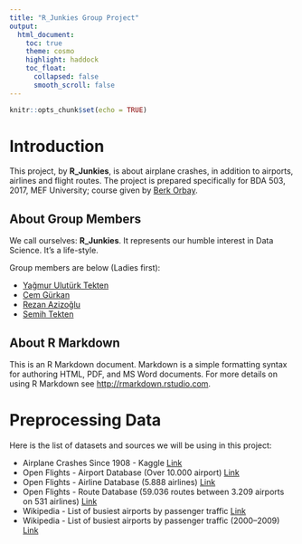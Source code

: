 ```yaml
---
title: "R_Junkies Group Project"
output:
  html_document:
    toc: true
    theme: cosmo
    highlight: haddock
    toc_float:
      collapsed: false
      smooth_scroll: false
---
```


```r
knitr::opts_chunk$set(echo = TRUE)
```

# Introduction

This project, by **R_Junkies**, is about airplane crashes, in addition to airports, airlines and flight routes. The project is prepared specifically for BDA 503, 2017, MEF University; course given by [Berk Orbay](http://berkorbay.me/).

## About Group Members

We call ourselves: **R_Junkies**. It represents our humble interest in Data Science. It's a life-style.

Group members are below (Ladies first):

+ [Yağmur Ulutürk Tekten](https://tr.linkedin.com/in/yagmuruluturk)
+ [Cem Gürkan](https://tr.linkedin.com/in/cgurkan)
+ [Rezan Azizoğlu](https://tr.linkedin.com/in/umut-rezan-azizoglu-b6683146)
+ [Semih Tekten](https://tr.linkedin.com/in/semihtekten)

## About R Markdown

This is an R Markdown document. Markdown is a simple formatting syntax for authoring HTML, PDF, and MS Word documents. For more details on using R Markdown see <http://rmarkdown.rstudio.com>.

# Preprocessing Data

Here is the list of datasets and sources we will be using in this project:

+ Airplane Crashes Since 1908 - Kaggle [Link](https://www.kaggle.com/saurograndi/airplane-crashes-since-1908)
+ Open Flights - Airport Database (Over 10.000 airport) [Link](https://openflights.org/data.html#airport)
+ Open Flights - Airline Database (5.888 airlines) [Link](https://openflights.org/data.html#airline)
+ Open Flights - Route Database (59.036 routes between 3.209 airports on 531 airlines) [Link](https://openflights.org/data.html#route)
+ Wikipedia - List of busiest airports by passenger traffic [Link](http://www.0wikipedia.org/index.php?q=aHR0cHM6Ly9lbi53aWtpcGVkaWEub3JnL3dpa2kvTGlzdF9vZl9idXNpZXN0X2FpcnBvcnRzX2J5X3Bhc3Nlbmdlcl90cmFmZmlj)
+ Wikipedia - List of busiest airports by passenger traffic (2000–2009) [Link](http://www.0wikipedia.org/index.php?q=aHR0cHM6Ly9lbi53aWtpcGVkaWEub3JnL3dpa2kvTGlzdF9vZl9idXNpZXN0X2FpcnBvcnRzX2J5X3Bhc3Nlbmdlcl90cmFmZmljXygyMDAwJUUyJTgwJTkzMjAwOSk)
